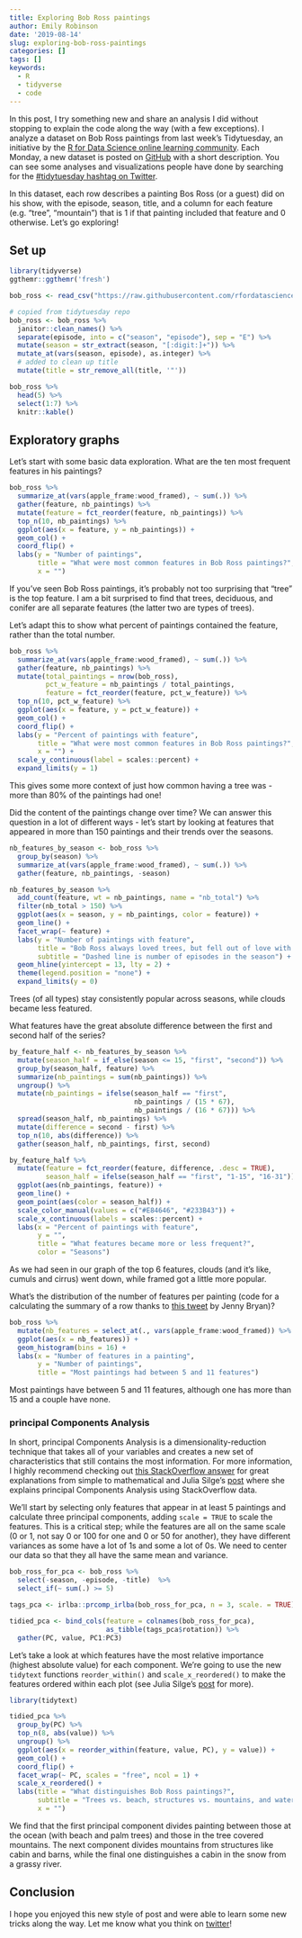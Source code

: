 ```yaml
---
title: Exploring Bob Ross paintings
author: Emily Robinson
date: '2019-08-14'
slug: exploring-bob-ross-paintings
categories: []
tags: []
keywords:
  - R
  - tidyverse
  - code
---
```


In this post, I try something new and share an analysis I did without stopping to explain the code along the way (with a few exceptions). I analyze a dataset on Bob Ross paintings from last week's Tidytuesday, an initiative by the [R for Data Science online learning community](https://www.rfordatasci.com/). Each Monday, a new dataset is posted on [GitHub](https://github.com/rfordatascience/tidytuesday) with a short description. You can see some analyses and visualizations people have done by searching for the [#tidytuesday hashtag on Twitter](https://twitter.com/search?q=%23tidytuesday). 

In this dataset, each row describes a painting Bos Ross (or a guest) did on his show, with the episode, season, title, and a column for each feature (e.g. "tree", "mountain") that is 1 if that painting included that feature and 0 otherwise. Let's go exploring! 

## Set up

```r
library(tidyverse)
ggthemr::ggthemr('fresh')

bob_ross <- read_csv("https://raw.githubusercontent.com/rfordatascience/tidytuesday/master/data/2019/2019-08-06/bob-ross.csv")

# copied from tidytuesday repo
bob_ross <- bob_ross %>%
  janitor::clean_names() %>% 
  separate(episode, into = c("season", "episode"), sep = "E") %>% 
  mutate(season = str_extract(season, "[:digit:]+")) %>% 
  mutate_at(vars(season, episode), as.integer) %>%
  # added to clean up title
  mutate(title = str_remove_all(title, '"')) 

bob_ross %>%
  head(5) %>%
  select(1:7) %>%
  knitr::kable()
```

## Exploratory graphs

Let's start with some basic data exploration. What are the ten most frequent features in his paintings?

```r
bob_ross %>%
  summarize_at(vars(apple_frame:wood_framed), ~ sum(.)) %>%
  gather(feature, nb_paintings) %>%
  mutate(feature = fct_reorder(feature, nb_paintings)) %>%
  top_n(10, nb_paintings) %>%
  ggplot(aes(x = feature, y = nb_paintings)) + 
  geom_col() + 
  coord_flip() + 
  labs(y = "Number of paintings", 
       title = "What were most common features in Bob Ross paintings?",
       x = "")
```

If you've seen Bob Ross paintings, it's probably not too surprising that "tree" is the top feature. I am a bit surprised to find that trees, deciduous, and conifer are all separate features (the latter two are types of trees). 

Let's adapt this to show what percent of paintings contained the feature, rather than the total number. 

```r
bob_ross %>%
  summarize_at(vars(apple_frame:wood_framed), ~ sum(.)) %>%
  gather(feature, nb_paintings) %>%
  mutate(total_paintings = nrow(bob_ross),
         pct_w_feature = nb_paintings / total_paintings,
         feature = fct_reorder(feature, pct_w_feature)) %>%
  top_n(10, pct_w_feature) %>%
  ggplot(aes(x = feature, y = pct_w_feature)) + 
  geom_col() + 
  coord_flip() + 
  labs(y = "Percent of paintings with feature", 
       title = "What were most common features in Bob Ross paintings?",
       x = "") + 
  scale_y_continuous(label = scales::percent) + 
  expand_limits(y = 1)
```

This gives some more context of just how common having a tree was - more than 80% of the paintings had one!

Did the content of the paintings change over time? We can answer this question in a lot of different ways - let's start by looking at features that appeared in more than 150 paintings and their trends over the seasons. 

```r
nb_features_by_season <- bob_ross %>%
  group_by(season) %>%
  summarize_at(vars(apple_frame:wood_framed), ~ sum(.)) %>%
  gather(feature, nb_paintings, -season)
```

```r
nb_features_by_season %>%
  add_count(feature, wt = nb_paintings, name = "nb_total") %>%
  filter(nb_total > 150) %>%
  ggplot(aes(x = season, y = nb_paintings, color = feature)) + 
  geom_line() + 
  facet_wrap(~ feature) + 
  labs(y = "Number of paintings with feature",
       title = "Bob Ross always loved trees, but fell out of love with clouds",
       subtitle = "Dashed line is number of episodes in the season") + 
  geom_hline(yintercept = 13, lty = 2) + 
  theme(legend.position = "none") + 
  expand_limits(y = 0)
```

Trees (of all types) stay consistently popular across seasons, while clouds became less featured.

What features have the great absolute difference between the first and second half of the series? 

```r
by_feature_half <- nb_features_by_season %>%
  mutate(season_half = if_else(season <= 15, "first", "second")) %>%
  group_by(season_half, feature) %>%
  summarize(nb_paintings = sum(nb_paintings)) %>%
  ungroup() %>%
  mutate(nb_paintings = ifelse(season_half == "first", 
                               nb_paintings / (15 * 67), 
                               nb_paintings / (16 * 67))) %>%
  spread(season_half, nb_paintings) %>%
  mutate(difference = second - first) %>%
  top_n(10, abs(difference)) %>%
  gather(season_half, nb_paintings, first, second)

by_feature_half %>%
  mutate(feature = fct_reorder(feature, difference, .desc = TRUE),
         season_half = ifelse(season_half == "first", "1-15", "16-31")) %>%
  ggplot(aes(nb_paintings, feature)) +
  geom_line() +
  geom_point(aes(color = season_half)) +
  scale_color_manual(values = c("#E84646", "#233B43")) + 
  scale_x_continuous(labels = scales::percent) + 
  labs(x = "Percent of paintings with feature",
       y = "",
       title = "What features became more or less frequent?",
       color = "Seasons")
```

As we had seen in our graph of the top 6 features, clouds (and it's like, cumuls and cirrus) went down, while framed got a little more popular. 

What's the distribution of the number of features per painting (code for a calculating the summary of a row thanks to [this tweet](https://twitter.com/JennyBryan/status/1158571075388575745) by Jenny Bryan)? 

```r
bob_ross %>%
  mutate(nb_features = select_at(., vars(apple_frame:wood_framed)) %>% pmap_dbl(sum)) %>%
  ggplot(aes(x = nb_features)) + 
  geom_histogram(bins = 16) + 
  labs(x = "Number of features in a painting",
       y = "Number of paintings",
       title = "Most paintings had between 5 and 11 features")
```

Most paintings have between 5 and 11 features, although one has more than 15 and a couple have none. 

### principal Components Analysis

In short, principal Components Analysis is a dimensionality-reduction technique that takes all of your variables and creates a new set of characteristics that still contains the most information. For more information, I highly recommend checking out [this StackOverflow answer](https://stats.stackexchange.com/questions/2691/making-sense-of-principal-component-analysis-eigenvectors-eigenvalues) for great explanations from simple to mathematical and Julia Silge's [post](https://juliasilge.com/blog/stack-overflow-pca/) where she explains principal Components Analysis using StackOverflow data.

We'll start by selecting only features that appear in at least 5 paintings and calculate three principal components, adding `scale = TRUE` to scale the features. This is a critical step; while the features are all on the same scale (0 or 1, not say 0 or 100 for one and 0 or 50 for another), they have different variances as some have a lot of 1s and some a lot of 0s. We need to center our data so that they all have the same mean and variance.

```r
bob_ross_for_pca <- bob_ross %>% 
  select(-season, -episode, -title)  %>%
  select_if(~ sum(.) >= 5)
```

```r
tags_pca <- irlba::prcomp_irlba(bob_ross_for_pca, n = 3, scale. = TRUE)

tidied_pca <- bind_cols(feature = colnames(bob_ross_for_pca),
                        as_tibble(tags_pca$rotation)) %>%
  gather(PC, value, PC1:PC3)
```

Let's take a look at which features have the most relative importance (highest absolute value) for each component. We're going to use the new `tidytext` functions `reorder_within()` and `scale_x_reordered()` to make the features ordered within each plot (see Julia Silge's [post](https://juliasilge.com/blog/reorder-within/) for more).

```r
library(tidytext)

tidied_pca %>%
  group_by(PC) %>%
  top_n(8, abs(value)) %>%
  ungroup() %>%
  ggplot(aes(x = reorder_within(feature, value, PC), y = value)) +
  geom_col() + 
  coord_flip() + 
  facet_wrap(~ PC, scales = "free", ncol = 1) + 
  scale_x_reordered() + 
  labs(title = "What distinguishes Bob Ross paintings?",
       subtitle = "Trees vs. beach, structures vs. mountains, and water vs. winter structures", y = "Relative importance in principal component",
       x = "")
```

We find that the first principal component divides painting between those at the ocean (with beach and palm trees) and those in the tree covered mountains. The next component divides mountains from structures like cabin and barns, while the final one distinguishes a cabin in the snow from a grassy river. 

## Conclusion 

I hope you enjoyed this new style of post and were able to learn some new tricks along the way. Let me know what you think on [twitter](https://twitter.com/robinson_es)! 
